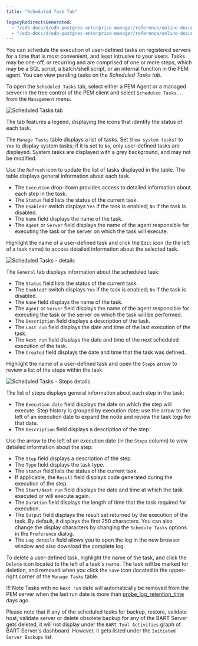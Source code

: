 ```yaml
---
title: "Scheduled Task Tab"

legacyRedirectsGenerated:
  - "/edb-docs/d/edb-postgres-enterprise-manager/reference/online-documentation/8.0/pem_scheduled_task_tab.html"
  - "/edb-docs/d/edb-postgres-enterprise-manager/reference/online-documentation/latest/pem_scheduled_task_tab.html"
---
```


<div id="pem_scheduled_task_tab" class="registered_link"></div>

You can schedule the execution of user-defined tasks on registered servers for a time that is most convenient, and least intrusive to your users. Tasks may be one-off, or recurring and are comprised of one or more steps, which may be a SQL script, a batch/shell script, or an internal function in the PEM agent. You can view pending tasks on the *Scheduled Tasks tab.*

To open the `Scheduled Tasks` tab, select either a PEM Agent or a managed server in the tree control of the PEM client and select `Scheduled Tasks...` from the `Management` menu.

![Scheduled Tasks tab](../images/pem_scheduled_task_tab.png)

The tab features a legend, displaying the icons that identify the status of each task.

The `Manage Tasks` table displays a list of tasks. Set `Show system tasks?` to `Yes` to display system tasks; if it is set to `No`, only user-defined tasks are displayed. System tasks are displayed with a grey background, and may not be modified.

Use the `Refresh` icon to update the list of tasks displayed in the table. The table displays general information about each task.

-   The `Execution` drop-down provides access to detailed information about each step in the task.
-   The `Status` field lists the status of the current task.
-   The `Enabled?` switch displays `Yes` if the task is enabled; `No` if the task is disabled.
-   The `Name` field displays the name of the task.
-   The `Agent` or `Server` field displays the name of the agent responsible for executing the task or the server on which the task will execute.

Highlight the name of a user-defined task and click the `Edit` icon (to the left of a task name) to access detailed information about the selected task.

![Scheduled Tasks - details](../images/pem_scheduled_task_details.png)

The `General` tab displays information about the scheduled task:

-   The `Status` field lists the status of the current task.
-   The `Enabled?` switch displays `Yes` if the task is enabled; `No` if the task is disabled.
-   The `Name` field displays the name of the task.
-   The `Agent` or `Server` field displays the name of the agent responsible for executing the task or the server on which the task will be performed.
-   The `Description` field displays a description of the task.
-   The `Last run` field displays the date and time of the last execution of the task.
-   The `Next run` field displays the date and time of the next scheduled execution of the task.
-   The `Created` field displays the date and time that the task was defined.

Highlight the name of a user-defined task and open the `Steps` arrow to review a list of the steps within the task.

![Scheduled Tasks - Steps details](../images/pem_scheduled_task_steps.png)

The list of steps displays general information about each step in the task:

-   The `Execution date` field displays the date on which the step will execute. Step history is grouped by execution date; use the arrow to the left of an execution date to expand the node and review the task logs for that date.
-   The `Description` field displays a description of the step.

Use the arrow to the left of an execution date (in the `Steps` column) to view detailed information about the step:

-   The `Step` field displays a description of the step.
-   The `Type` field displays the task type.
-   The `Status` field lists the status of the current task.
-   If applicable, the `Result` field displays code generated during the execution of the step.
-   The `Start/Next run` field displays the date and time at which the task executed or will execute again.
-   The `Duration` field displays the length of time that the task required for execution.
-   The `Output` field displays the result set returned by the execution of the task. By default, it displays the first 250 characters. You can also change the display characters by changing the `Schedule Tasks` options in the `Preference` dialog.
-   The `Log details` field allows you to open the log in the new browser window and also download the complete log.

To delete a user-defined task, highlight the name of the task, and click the `Delete` icon located to the left of a task's name. The task will be marked for deletion, and removed when you click the `Save` icon (located in the upper-right corner of the `Manage Tasks` table.

!!! Note
    Tasks with no `Next run` date will automatically be removed from the PEM server when the last run date is more than [probe_log_retention_time](02_pem_server_config/01_pem_config_options/#pem_config_options) days ago.

Please note that if any of the scheduled tasks for backup, restore, validate host, validate server or delete obsolete backup for any of the BART Server gets deleted, it will not display under the `BART Tool Activities` graph of BART Server's dashboard. However, it gets listed under the `Initiated Server Backups` list.
